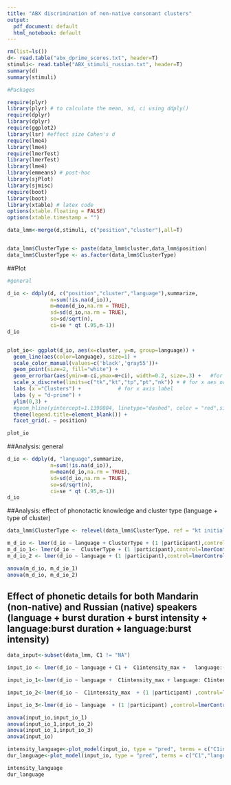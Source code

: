 ```yaml
---
title: "ABX discrimination of non-native consonant clusters"
output:
  pdf_document: default
  html_notebook: default
---
```



```r
rm(list=ls())
d<- read.table("abx_dprime_scores.txt", header=T)
stimuli<- read.table("ABX_stimuli_russian.txt", header=T)
summary(d)
summary(stimuli)
```
```r
#Packages

require(plyr)
library(plyr) # to calculate the mean, sd, ci using ddply()
require(dplyr)
library(dplyr)
require(ggplot2)
library(lsr) #effect size Cohen's d 
require(lme4)
library(lme4)
require(lmerTest)
library(lmerTest)
library(lme4)
library(emmeans) # post-hoc
library(sjPlot)
library(sjmisc)
require(boot)
library(boot)
library(xtable) # latex code
options(xtable.floating = FALSE)
options(xtable.timestamp = "")
```


```r
data_lmm<-merge(d,stimuli, c("position","cluster"),all=T)


data_lmm$ClusterType <- paste(data_lmm$cluster,data_lmm$position)
data_lmm$ClusterType <- as.factor(data_lmm$ClusterType)
```


##Plot
```r
#general 

d_io <- ddply(d, c("position","cluster","language"),summarize,
              n=sum(!is.na(d_io)),
              m=mean(d_io,na.rm = TRUE),
              sd=sd(d_io,na.rm = TRUE),
              se=sd/sqrt(n),
              ci=se * qt (.95,n-1))
d_io


plot_io<- ggplot(d_io, aes(x=cluster, y=m, group=language)) +   
  geom_line(aes(color=language), size=1) + 
  scale_color_manual(values=c('black','gray55'))+
  geom_point(size=2, fill="white") + 
  geom_errorbar(aes(ymin=m-ci,ymax=m+ci), width=0.2, size=.3) +   #for errorbar
  scale_x_discrete(limits=c("tk","kt","tp","pt","nk")) + # for x aes order 
  labs (x ="Clusters") +            # for x axis label
  labs (y = "d-prime") +
  ylim(0,3) +
  #geom_hline(yintercept=1.1390804, linetype="dashed", color = "red",size=1.5) + 
  theme(legend.title=element_blank()) +
  facet_grid(. ~ position)

plot_io
```

##Analysis: general 
```r
d_io <- ddply(d, "language",summarize,
              n=sum(!is.na(d_io)),
              m=mean(d_io,na.rm = TRUE),
              sd=sd(d_io,na.rm = TRUE),
              se=sd/sqrt(n),
              ci=se * qt (.95,n-1))
d_io

```


##Analysis: effect of phonotactic knowledge and cluster type (language + type of cluster)

```r
data_lmm$ClusterType <- relevel(data_lmm$ClusterType, ref = "kt initial")

m_d_io <- lmer(d_io ~ language + ClusterType + (1 |participant),control=lmerControl(optimizer="bobyqa"), REML=FALSE,na.action=na.omit, data=data_lmm)
m_d_io_1<- lmer(d_io ~  ClusterType + (1 |participant),control=lmerControl(optimizer="bobyqa"), REML=FALSE,na.action=na.omit, data=data_lmm)
m_d_io_2 <- lmer(d_io ~ language + (1 |participant),control=lmerControl(optimizer="bobyqa"), REML=FALSE,na.action=na.omit, data=data_lmm)

anova(m_d_io, m_d_io_1)
anova(m_d_io, m_d_io_2)
```

## Effect of phonetic details for both Mandarin (non-native) and Russian (native) speakers (language + burst duration + burst intensity + language:burst duration + language:burst intensity)


```r
data_input<-subset(data_lmm, C1 != "NA")

input_io <- lmer(d_io ~ language + C1 +  C1intensity_max +   language:(C1 + C1intensity_max) + (1 |participant) ,control=lmerControl(optimizer="bobyqa"), REML=FALSE,na.action=na.omit, data=data_input)

input_io_1<-lmer(d_io ~ language +  C1intensity_max + language: C1intensity_max + (1 |participant) ,control=lmerControl(optimizer="bobyqa"), REML=FALSE,na.action=na.omit, data=data_input)

input_io_2<-lmer(d_io ~  C1intensity_max  + (1 |participant) ,control=lmerControl(optimizer="bobyqa"), REML=FALSE,na.action=na.omit, data=data_input)

input_io_3<-lmer(d_io ~ language  + (1 |participant) ,control=lmerControl(optimizer="bobyqa"), REML=FALSE,na.action=na.omit, data=data_input)

anova(input_io,input_io_1)
anova(input_io_1,input_io_2)
anova(input_io_1,input_io_3)
anova(input_io)

```



```r
intensity_language<-plot_model(input_io, type = "pred", terms = c("C1intensity_max","language"), ylab("Predicted probability of survival"), xlab("Sex"), title = "", legend.title = "", wrap.title = "", colors = c("black", "gray55"), axis.title = "d-prime")
dur_language<-plot_model(input_io, type = "pred", terms = c("C1","language"), axis.labels = "burst duration", title = "", legend.title = "", wrap.title = "", colors = c("black", "gray55"), axis.title = "d-prime")

intensity_language
dur_language

```


